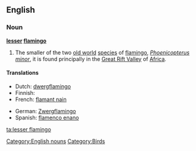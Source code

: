 ==English==
{{wikipedia}}

===Noun===
'''[[lesser]] [[flamingo]]'''

# The smaller of the two [[old world]] [[species]] of [[flamingo]], ''[[Phoenicopterus minor]]'', it is found principally in the [[Great Rift Valley]] of [[Africa]].

====Translations====
{{trans-top|the smaller of the two old world species of flamingo}}
* Dutch: [[dwergflamingo]] {{m}}
* Finnish: {{t-|fi|pikkuflamingo}}
* French: [[flamant nain]] {{m}}
{{trans-mid}}
* German: [[Zwergflamingo]]
* Spanish: [[flamenco enano]] {{m}}
{{trans-bottom}}

[[Category:English nouns]]
[[Category:Birds]]

[[ta:lesser flamingo]]